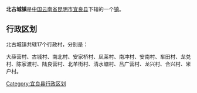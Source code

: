 {{中国乡级行政区
| 行政区全称 = 北古城镇
| 景观照片文件名 =
| 景观照片描述 =
| 汉语拼音 =
| 通用拼音 =
| 注音符號 =
| 其它标音类型1 =
| 其它标音1 =
| 其它标音类型2 =
| 其它标音2 =
| 其它语言类型1 =
| 其它语言地名1 =
| 其它语言类型2 =
| 其它语言地名2 =
| 上级行政区 = [[云南省|云南省]][[昆明市|昆明市]][[宜良县|宜良县]]
| 行政区类别 = [[镇|镇]]
| 行政区划代码 =530125102
| 地理坐标 =
| 总面积 =250[[平方千米|平方千米]]
| 户籍人口 =
| 户籍人口年份 =
| 常住人口 =5.86万
| 常住人口年份 =
| 人口密度 =
| 行政区划 =
| 官方网站 =
| 政府驻地 =大薛营
| 邮政编码 =
| 毗邻行政区 =
| 位置图文件名 =
| 位置图描述 =
}}
'''北古城镇'''是[[中华人民共和国|中国]][[云南省|云南省]][[昆明市|昆明市]][[宜良县|宜良县]]下辖的一个[[镇|镇]]。

== 行政区划 ==

北古城镇共辖17个行政村，分别是：

大薛营村、古城村、南北村、安家桥村、凤莱村、南冲村、安南村、车田村、龙兑村、陈家渡村、陆良营村、北羊街村、清水塘村、吕广营村、龙兴村、合兴村、米户村。

{{宜良县行政区划}}
{{云南行政区划小作品}}

[[Category:宜良县行政区划|Category:宜良县行政区划]]